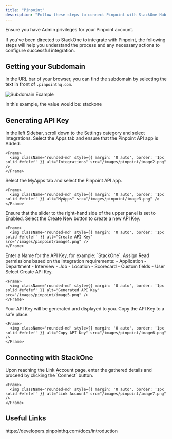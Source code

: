 ```yaml
---
title: "Pinpoint"
description: "Follow these steps to connect Pinpoint with StackOne Hub successfully."
---
```



<Warning>
  Ensure you have Admin privileges for your Pinpoint account.
</Warning>

If you've been directed to StackOne to integrate with Pinpoint, the following steps will help you understand the process and any necessary actions to configure successful integration.

## Getting your Subdomain

In the URL bar of your browser, you can find the subdomain by selecting the text in front of `.pinpointhq.com`.

<Frame>
  <img className='rounded-md' style={{ margin: '0 auto', border: '1px solid #efefef' }} alt="Subdomain Example" src="/images/pinpoint/image1.png" />
</Frame>

In this example, the value would be: stackone

## Generating API Key

<Steps>
  <Step title="Navigate to Integrations">
    In the left Sidebar, scroll down to the Settings category and select Integrations.
  </Step>

  <Step title="Select the Apps Tab">
    Select the Apps tab and ensure that the Pinpoint API app is Added.

    <Frame>
      <img className='rounded-md' style={{ margin: '0 auto', border: '1px solid #efefef' }} alt="Integrations" src="/images/pinpoint/image2.png" />
    </Frame>
  </Step>

  <Step title="Select MyApps Tab">
    Select the MyApps tab and select the Pinpoint API app.

    <Frame>
      <img className='rounded-md' style={{ margin: '0 auto', border: '1px solid #efefef' }} alt="MyApps" src="/images/pinpoint/image3.png" />
    </Frame>
  </Step>

  <Step title="Enable the API">
    Ensure that the slider to the right-hand side of the upper panel is set to Enabled.
  </Step>

  <Step title="Create a New API Key">
    Select the Create New button to create a new API Key.

    <Frame>
      <img className='rounded-md' style={{ margin: '0 auto', border: '1px solid #efefef' }} alt="Create API Key" src="/images/pinpoint/image4.png" />
    </Frame>
  </Step>

  <Step title="Name the API Key">
    Enter a Name for the API Key, for example: `StackOne`.
  </Step>

  <Step title="Assign Permissions">
    Assign Read permissions based on the Integration requirements:
    - Application
    - Department
    - Interview
    - Job
    - Location
    - Scorecard
    - Custom fields
    - User
  </Step>

  <Step title="Create API Key">
    Select Create API Key.

    <Frame>
      <img className='rounded-md' style={{ margin: '0 auto', border: '1px solid #efefef' }} alt="Generated API Key" src="/images/pinpoint/image5.png" />
    </Frame>
  </Step>

  <Step title="Copy the API Key">
    Your API Key will be generated and displayed to you. Copy the API Key to a safe place.

    <Frame>
      <img className='rounded-md' style={{ margin: '0 auto', border: '1px solid #efefef' }} alt="Copy API Key" src="/images/pinpoint/image6.png" />
    </Frame>
  </Step>
</Steps>

## Connecting with StackOne

<Steps>
  <Step title="Enter the Details">
    Upon reaching the Link Account page, enter the gathered details and proceed by clicking the `Connect` button.

    <Frame>
      <img className='rounded-md' style={{ margin: '0 auto', border: '1px solid #efefef' }} alt="Link Account" src="/images/pinpoint/image7.png" />
    </Frame>
  </Step>
</Steps>

<IntegrationFooter />

## Useful Links
<Card title="API Reference" icon="link" href="https://developers.pinpointhq.com/docs/introduction">
    https://developers.pinpointhq.com/docs/introduction
</Card>